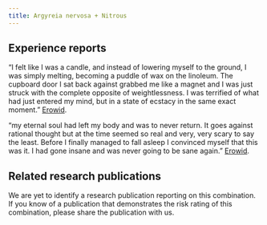 ---
title: Argyreia nervosa + Nitrous
---
## Experience reports

“I felt like I was a candle, and instead of lowering myself to the ground, I was simply melting, becoming a puddle of wax on the linoleum. The cupboard door I sat back against grabbed me like a magnet and I was just struck with the complete opposite of weightlessness. I was terrified of what had just entered my mind, but in a state of ecstacy in the same exact moment.” [Erowid](https://erowid.org/experiences/exp.php?ID=29665).

“my eternal soul had left my body and was to never return. It goes against rational thought but at the time seemed so real and very, very scary to say the least. Before I finally managed to fall asleep I convinced myself that this was it. I had gone insane and was never going to be sane again.” [Erowid](https://erowid.org/experiences/exp.php?ID=101872).

## Related research publications

We are yet to identify a research publication reporting on this combination. If you know of a publication that demonstrates the risk rating of this combination, please share the publication with us.
